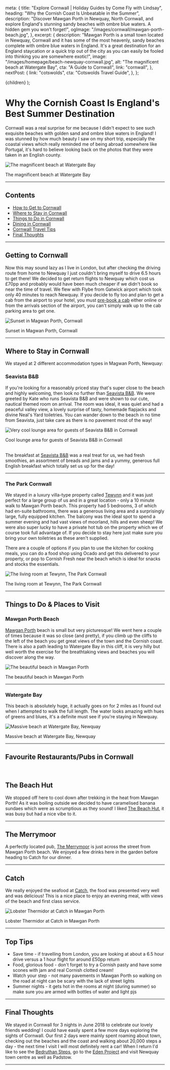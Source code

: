 
  meta: {
    title: "Explore Cornwall | Holiday Guides by Come Fly with Lindsay",
    heading: "Why the Cornish Coast Is Unbeatable in the Summer",
    description:
      "Discover Mawgan Porth in Newquay, North Cornwall, and explore England's stunning sandy beaches with ombre blue waters. A hidden gem you won’t forget!",
    ogImage: "/images/cornwall/mawgan-porth-beach.jpg",
  },
  excerpt: {
    description:
      "Mawgan Porth is a small town located in Newquay, Cornwall and it has some of the most heavenly, sandy beaches complete with ombre blue waters in England. It's a great destination for an England staycation or a quick trip out of the city as you can easily be fooled into thinking you are somewhere exotic!",
    image: "/images/homepage/beach-newquay-cornwall.jpg",
    alt: "The magnificent beach at Watergate Bay",
    cta: "A Guide to Cornwall",
    link: "cornwall",
  },
  nextPost: {
    link: "cotswolds",
    cta: "Cotswolds Travel Guide",
  },
};

  <BlogPost details={details}>{children}</BlogPost>
);

# Why the Cornish Coast Is England's Best Summer Destination

Cornwall was a real surprise for me because I didn't expect to see such exquisite beaches with golden sand and ombre blue waters in England! I was stunned by how much beauty I saw on my short trip, especially the coastal views which really reminded me of being abroad somewhere like Portugal, it's hard to believe looking back on the photos that they were taken in an English county.

![The magnificent beach at Watergate Bay](/images/cornwall/beach-newquay-cornwall.jpg)

<figcaption>The magnificent beach at Watergate Bay</figcaption>

---

## Contents

- [How to Get to Cornwall](#getting-there)
- [Where to Stay in Cornwall](#accommodation)
- [Things to Do in Cornwall](#things-to-do)
- [Dining in Cornwall](#dining)
- [Cornwall Travel Tips](#tips)
- [Final Thoughts](#summary)

---

## Getting to Cornwall<a name="getting-there"></a>

Now this may sound lazy as I live in London, but after checking the driving route from home to Newquay I just couldn't bring myself to drive 6.5 hours to get there! We decided to get return flights to Newquay which cost us £70pp and probably would have been much cheaper if we didn't book so near the time of travel. We flew with Flybe from Gatwick airport which took only 40 minutes to reach Newquay. If you decide to fly too and plan to get a cab from the airport to your hotel, you must [pre-book a cab](https://www.newquayairporttaxis.org/) either online or from the arrivals section of the airport, you can't simply walk up to the cab parking area to get one.

![Sunset in Magwan Porth, Cornwall](/images/cornwall/mawgan-porth-sunset.jpg)

<figcaption>Sunset in Magwan Porth, Cornwall</figcaption>

---

## Where to Stay in Cornwall<a name="accommodation"></a>

We stayed at 2 different accommodation types in Magwan Porth, Newquay:

### Seavista B&B

If you're looking for a reasonably priced stay that's super close to the beach and highly welcoming, then look no further than [Seavista B&B](https://www.seavista.co.uk/). We were greeted by Kate who runs Seavista B&B and were shown to our cute, nautical themed room on arrival. The room was ideal, it was quiet and had a peaceful valley view, a lovely surprise of tasty, homemade flapjacks and divine Neal's Yard toiletries. You can wander down to the beach in no time from Seavista, just take care as there is no pavement most of the way!

![Very cool lounge area for guests of Seavista B&B in Cornwall](/images/cornwall/seavista-b-and-b-mawgan-porth.jpg)

<figcaption>Cool lounge area for guests of Seavista B&B in Cornwall</figcaption>

<br />

The breakfast at [Seavista B&B](https://www.seavista.co.uk/) was a real treat for us, we had fresh smoothies, an assortment of breads and jams and a yummy, generous full English breakfast which totally set us up for the day!

---

### The Park Cornwall

We stayed in a luxury villa-type property called [Tewynn](https://theparkcornwall.com/properties/tewynn/) and it was just perfect for a large group of us and in a great location - only a 10 minute walk to Mawgan Porth beach. This property had 5 bedrooms, 3 of which had en-suite bathrooms, there was a generous living area and a surprisingly large, fully equipped kitchen. The balcony was the ideal spot to spend a summer evening and had vast views of moorland, hills and even sheep! We were also super lucky to have a private hot tub on the property which we of course took full advantage of. If you decide to stay here just make sure you bring your own toiletries as these aren't supplied.

There are a couple of options if you plan to use the kitchen for cooking meals, you can do a food shop using Ocado and get this delivered to your property, or pop to Cornish Fresh near the beach which is ideal for snacks and stocks the essentials.

![The living room at Tewynn, The Park Cornwall](/images/cornwall/the-park-cornwall-mawgan-porth.jpg)

<figcaption>The living room at Tewynn, The Park Cornwall</figcaption>

---

## Things to Do &amp; Places to Visit<a name="things-to-do"></a>

### Mawgan Porth Beach

[Mawgan Porth](http://www.mawganporth.info) beach is small but very picturesque! We went here a couple of times because it was so close (and pretty), if you climb up the cliffs to the left of the beach you get great views of the town and the Cornish coast. There is also a path leading to Watergate Bay in this cliff, it is very hilly but well worth the exercise for the breathtaking views and beaches you will discover along the way.

![The beautiful beach in Mawgan Porth](/images/cornwall/mawgan-porth-beach.jpg)

<figcaption>The beautiful beach in Mawgan Porth</figcaption>

---

### Watergate Bay

This beach is absolutely huge, it actually goes on for 2 miles as I found out when I attempted to walk the full length. The water looks amazing with hues of greens and blues, it's a definite must see if you're staying in Newquay.

![Massive beach at Watergate Bay, Newquay](/images/cornwall/watergate-bay-cornwall.jpg)

<figcaption>Massive beach at Watergate Bay, Newquay</figcaption>

---

## Favourite Restaurants/Pubs in Cornwall<a name="dining"></a>

<br />

## The Beach Hut

We stopped off here to cool down after trekking in the heat from Mawgan Porth! As it was boiling outside we decided to have caramelised banana sundaes which were as scrumptious as they sound! I liked [The Beach Hut](https://www.watergatebay.co.uk/eat/the-beach-hut/), it was busy but had a nice vibe to it.

---

## The Merrymoor

A perfectly located pub, [The Merrymoor](https://www.merrymoorinn.com/) is just across the street from Mawgan Porth beach. We enjoyed a few drinks here in the garden before heading to Catch for our dinner.

---

## Catch

We really enjoyed the seafood at [Catch](https://www.catchmawganporthbeach.co.uk/), the food was presented very well and was delicious! This is a nice place to enjoy an evening meal, with views of the beach and first class service.

![Lobster Thermidor at Catch in Mawgan Porth](/images/cornwall/catch-mawgan-porth.jpg)

<figcaption>Lobster Thermidor at Catch in Mawgan Porth</figcaption>

---

## Top Tips<a name="tips"></a>

- Save time - if travelling from London, you are looking at about a 6.5 hour drive versus a 1 hour flight for around £50pp return
- Food, glorious food - don't forget to try a Cornish pasty and have some scones with jam and real Cornish clotted cream!
- Watch your step - not many pavements in Mawgan Porth so walking on the road at night can be scary with the lack of street lights
- Summer nights - it gets hot in the rooms at night (during summer) so make sure you are armed with bottles of water and light pjs

---

## Final Thoughts<a name="summary"></a>

We stayed in Cornwall for 3 nights in June 2018 to celebrate our lovely friends wedding! I could have easily spent a few more days exploring the sights of Cornwall. Our first 2 days were mainly spent roaming about town, checking out the beaches and the coast and walking about 20,000 steps a day - the next time I visit I will most definitely rent a car! When I return I'd like to see the [Bedruthan Steps](https://www.nationaltrust.org.uk/carnewas-at-bedruthan), go to the [Eden Project](https://www.edenproject.com/) and visit Newquay town centre as well as Padstow.

---
